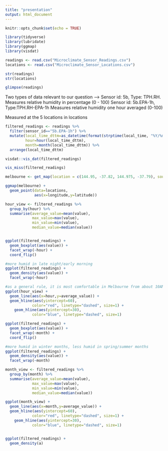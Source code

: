 ```yaml
---
title: "presentation"
output: html_document
---
```


```r
knitr::opts_chunk$set(echo = TRUE)

library(tidyverse)
library(lubridate)
library(ggmap)
library(visdat)
```

```r

readings <- read.csv("Microclimate_Sensor_Readings.csv")
locations <- read.csv("Microclimate_Sensor_Locations.csv")

str(readings)
str(locations)

glimpse(readings)
```

Two types of data relevant to our question --> 
Sensor id: 5b, Type: TPH.RH. Measures relative humidity in percentage (0 - 100)
Sensor id: 5b.EPA-1h, Type:TPH.RH-EPA-1h Measures relative humidity one hour averaged (0-100)

Measured at the 5 locations in locations

```r

filtered_readings <- readings %>%
  filter(sensor_id=="5b.EPA-1h") %>%
  mutate(local_time_dttm=as_datetime(format(strptime(local_time, "%Y/%m/%d %I:%M:%S %p"),"%Y/%m/%d %H:%M:%S")),
         hour=hour(local_time_dttm),
         month=month(local_time_dttm)) %>%
  arrange(local_time_dttm)

visdat::vis_dat(filtered_readings)

vis_miss(filtered_readings)

```


```r

melbourne <- get_map(location = c(144.95, -37.82, 144.975, -37.79), source = "osm", maptype = "streetmap")

ggmap(melbourne) +
  geom_point(data=locations,
             aes(x=longitude,y=latitude))

```

```r

hour_view <- filtered_readings %>%
  group_by(hour) %>%
  summarise(average_value=mean(value),
            max_value=max(value),
            min_value=min(value),
            median_value=median(value))


ggplot(filtered_readings) +
  geom_boxplot(aes(value)) +
  facet_wrap(~hour) +
  coord_flip()

#more humid in late night/early morning
ggplot(filtered_readings) +
  geom_density(aes(value)) +
  facet_wrap(~hour)

#as a general rule, it is most comfortable in Melbourne from about 10AM to 6PM
ggplot(hour_view) +
  geom_line(aes(x=hour,y=average_value)) +
  geom_hline(aes(yintercept=60),
            color="red", linetype="dashed", size=1) +
    geom_hline(aes(yintercept=30),
            color="blue", linetype="dashed", size=1)

ggplot(filtered_readings) +
  geom_boxplot(aes(value)) +
  facet_wrap(~month) +
  coord_flip()

#more humid in winter months, less humid in spring/summer months
ggplot(filtered_readings) +
  geom_density(aes(value)) +
  facet_wrap(~month)

month_view <- filtered_readings %>%
  group_by(month) %>%
  summarise(average_value=mean(value),
            max_value=max(value),
            min_value=min(value),
            median_value=median(value))

ggplot(month_view) +
  geom_line(aes(x=month,y=average_value)) +
  geom_hline(aes(yintercept=60),
            color="red", linetype="dashed", size=1) +
    geom_hline(aes(yintercept=30),
            color="blue", linetype="dashed", size=1)


ggplot(filtered_readings) +
  geom_density(a)
```

